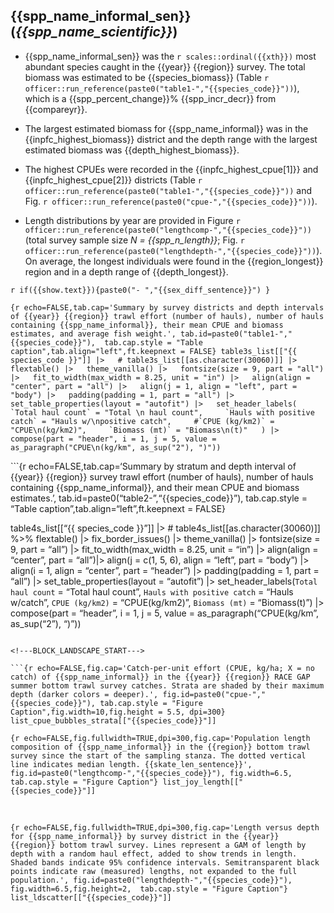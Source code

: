 \newpage

## {{spp_name_informal_sen}} (*{{spp_name_scientific}}*)

<!-- These are the summary bullet points. -->

-   {{spp_name_informal_sen}} was the `r scales::ordinal({{xth}})` most abundant species caught in the {{year}} {{region}} survey. The total biomass was estimated to be {{species_biomass}} (Table `r officer::run_reference(paste0("table1-","{{species_code}}"))`), which is a {{spp_percent_change}}% {{spp_incr_decr}} from {{compareyr}}.

-   The largest estimated biomass for {{spp_name_informal}} was in the {{inpfc_highest_biomass}} district and the depth range with the largest estimated biomass was {{depth_highest_biomass}}.

-   The highest CPUEs were recorded in the {{inpfc_highest_cpue[1]}} and {{inpfc_highest_cpue[2]}} districts (Table `r officer::run_reference(paste0("table1-","{{species_code}}"))` and Fig. `r officer::run_reference(paste0("cpue-","{{species_code}}"))`).

-   Length distributions by year are provided in Figure `r officer::run_reference(paste0("lengthcomp-","{{species_code}}"))` (total survey sample size *N = {{spp_n_length}}*; Fig. `r officer::run_reference(paste0("lengthdepth-","{{species_code}}"))`). On average, the longest individuals were found in the {{region_longest}} region and in a depth range of {{depth_longest}}.

`r if({{show.text}}){paste0("- ","{{sex_diff_sentence}}") }`

\newpage

```{r echo=FALSE,tab.cap='Summary by survey districts and depth intervals of {{year}} {{region}} trawl effort (number of hauls), number of hauls containing {{spp_name_informal}}, their mean CPUE and biomass estimates, and average fish weight.', tab.id=paste0("table1-","{{species_code}}"),  tab.cap.style = "Table caption",tab.align="left",ft.keepnext = FALSE}
table3s_list[["{{ species_code }}"]] |>
  # table3s_list[[as.character(30060)]] |>
  flextable() |>
  theme_vanilla() |>
  fontsize(size = 9, part = "all") |>
  fit_to_width(max_width = 8.25, unit = "in") |>
  align(align = "center", part = "all") |>
  align(j = 1, align = "left", part = "body") |>
  padding(padding = 1, part = "all") |>
  set_table_properties(layout = "autofit") |>
  set_header_labels(
    `Total haul count` = "Total \n haul count",
    `Hauls with positive catch` = "Hauls w/\npositive catch",
    #`CPUE (kg/km2)` = "CPUE\n(kg/km2)",
    `Biomass (mt)` = "Biomass\n(t)"
  ) |>
  compose(part = "header", i = 1, j = 5, value = as_paragraph("CPUE\n(kg/km", as_sup("2"), ")"))
```

\newpage

```{r echo=FALSE,tab.cap='Summary by stratum and depth interval of {{year}} {{region}} survey trawl effort (number of hauls), number of hauls containing {{spp_name_informal}}, and their mean CPUE and biomass estimates.', tab.id=paste0("table2-","{{species_code}}"),  tab.cap.style = "Table caption",tab.align="left",ft.keepnext = FALSE}

table4s_list[["{{ species_code }}"]] |>
# table4s_list[[as.character(30060)]] %>%
  flextable() |>
  fix_border_issues() |>
  theme_vanilla() |>
  fontsize(size = 9, part = "all") |>
  fit_to_width(max_width = 8.25, unit = "in") |>
  align(align = "center", part = "all")|>
  align(j = c(1, 5, 6), align = "left", part = "body") |>
  align(i = 1, align = "center", part = "header") |>
  padding(padding = 1, part = "all")  |>
  set_table_properties(layout = "autofit") |>
  set_header_labels(`Total haul count` = "Total \n haul count",
                    `Hauls with positive catch` = "Hauls w/\npositive catch",
                    `CPUE (kg/km2)` = "CPUE\n(kg/km2)",
                    `Biomass (mt)` = "Biomass\n(t)") |>
  compose(part = "header", i = 1, j = 5, value = as_paragraph("CPUE\n(kg/km", as_sup("2"), ")"))
```

<!---BLOCK_LANDSCAPE_START--->

```{r echo=FALSE,fig.cap='Catch-per-unit effort (CPUE, kg/ha; X = no catch) of {{spp_name_informal}} in the {{year}} {{region}} RACE GAP summer bottom trawl survey catches. Strata are shaded by their maximum depth (darker colors = deeper).', fig.id=paste0("cpue-","{{species_code}}"), tab.cap.style = "Figure Caption",fig.width=10,fig.height = 5.5, dpi=300}
list_cpue_bubbles_strata[["{{species_code}}"]]
```

<!---BLOCK_LANDSCAPE_STOP--->

```{r echo=FALSE,fig.fullwidth=TRUE,dpi=300,fig.cap='Population length composition of {{spp_name_informal}} in the {{region}} bottom trawl survey since the start of the sampling stanza. The dotted vertical line indicates median length. {{skate_len_sentence}}', fig.id=paste0("lengthcomp-","{{species_code}}"), fig.width=6.5, tab.cap.style = "Figure Caption"}
list_joy_length[["{{species_code}}"]]
```

<br/>

```{r echo=FALSE,fig.fullwidth=TRUE,dpi=300,fig.cap='Length versus depth for {{spp_name_informal}} by survey district in the {{year}} {{region}} bottom trawl survey. Lines represent a GAM of length by depth with a random haul effect, added to show trends in length. Shaded bands indicate 95% confidence intervals. Semitransparent black points indicate raw (measured) lengths, not expanded to the full population.', fig.id=paste0("lengthdepth-","{{species_code}}"), fig.width=6.5,fig.height=2,  tab.cap.style = "Figure Caption"}
list_ldscatter[["{{species_code}}"]]
```
